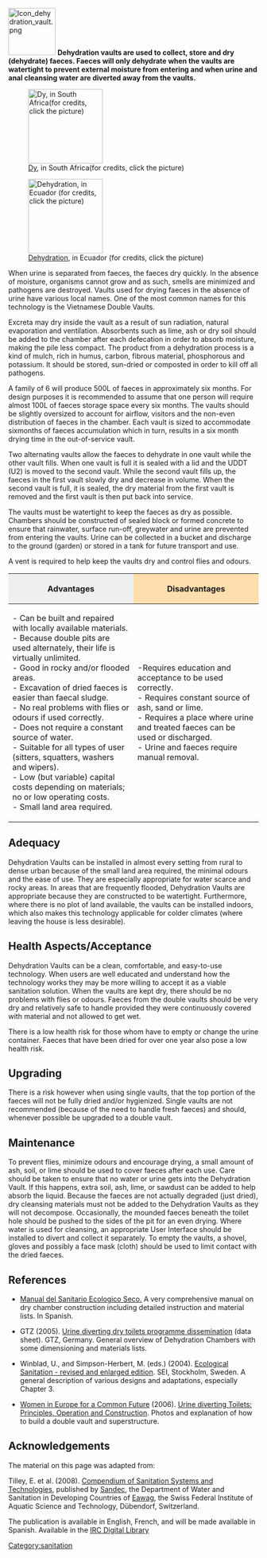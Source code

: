 {{template:attrib_akvo}}

[[Image:Icon_dehydration_vault.png |right|95px]]
'''Dehydration vaults are used to collect, store and dry (dehydrate) faeces. Faeces will only dehydrate when the vaults are watertight to prevent external moisture from entering and when urine and anal cleansing water are diverted away from the vaults.'''

[[Image:Vaults_and_chambers.PNG|thumb|right|150px|[[Vaults and chambers |Dy]], in South Africa(for credits, click the picture)]]

[[Image:Dehydration.PNG‎|thumb|right|150px|[[Dehydration |Dehydration]], in Ecuador (for credits, click the picture)]]

When urine is separated from faeces, the faeces dry quickly. In the absence of moisture, organisms cannot grow and as such, smells are minimized and pathogens are destroyed. Vaults used for drying faeces in the absence of urine have various local names. One of the most common names for this technology is the Vietnamese Double Vaults.

Excreta may dry inside the vault as a result of sun radiation, natural evaporation and ventilation. Absorbents such as lime, ash or dry soil should be added to the chamber after each defecation in order to absorb moisture, making the pile less compact. The product from a dehydration process is a kind of mulch, rich in humus, carbon, fibrous material, phosphorous and potassium. It should be stored, sun-dried or composted in order to kill off all pathogens.

A family of 6 will produce 500L of faeces in approximately six months. For design purposes it is recommended to assume that one person will require almost 100L of faeces storage space every six months. The vaults should be slightly oversized to account for airflow, visitors and the non-even distribution of faeces in the chamber. Each vault is sized to accommodate sixmonths of faeces accumulation which in turn, results in a six month drying time in the out-of-service vault.

Two alternating vaults allow the faeces to dehydrate in one vault while the other vault fills. When one vault is full it is sealed with a lid and the UDDT (U2) is moved to the second vault. While the second vault fills up, the faeces in the first vault slowly dry and decrease in volume. When the second vault is full, it is sealed, the dry material from the first vault is removed and the first vault is then put back into service.

The vaults must be watertight to keep the faeces as dry as possible. Chambers should be constructed of sealed block or formed concrete to ensure that rainwater, surface run-off, greywater and urine are prevented from entering the vaults. Urine can be collected in a bucket and discharge to the ground (garden) or stored in a tank for future transport and use.

A vent is required to help keep the vaults dry and control flies and odours.
{| border="1" cellpadding="5" cellspacing="0" align="center"
|-
! width="50%" style="background:#efefef;" | Advantages
! style="background:#ffdead;" | Disadvantages
|-
| valign="top" |- Can be built and repaired with locally available materials. <br> - Because double pits are used alternately, their life is virtually unlimited. <br> - Good in rocky and/or flooded areas. <br> - Excavation of dried faeces is easier than faecal sludge. <br> - No real problems with flies or odours if used correctly. <br> - Does not require a constant source of water. <br> - Suitable for all types of user (sitters, squatters, washers and wipers). <br> - Low (but variable) capital costs depending on materials; no or low operating costs. <br> - Small land area required. 
| valign="top" |-Requires education and acceptance to be used correctly. <br> - Requires constant source of ash, sand or lime. <br> - Requires a place where urine and treated faeces can be used or discharged. <br> - Urine and faeces require manual removal. 
|}


==Adequacy==
Dehydration Vaults can be installed in almost every setting from rural to dense urban because of the small land area required, the minimal odours and the ease of use. They are especially appropriate for water scarce and rocky areas. In areas that are frequently flooded, Dehydration Vaults are appropriate because they are constructed to be watertight. Furthermore, where there is no plot of land available, the vaults can be installed indoors, which also makes this technology applicable for colder climates (where leaving the house is less desirable).

==Health Aspects/Acceptance ==

Dehydration Vaults can be a clean, comfortable, and easy-to-use technology. When users are well educated and understand how the technology works they may be more willing to accept it as a viable sanitation solution. When the vaults are kept dry, there should be no problems with flies or odours. Faeces from the double vaults should be very dry and relatively safe to handle provided they were continuously covered with material and not allowed to get wet.

There is a low health risk for those whom have to empty or change the urine container. Faeces that have been dried for over one year also pose a low health risk.

==Upgrading== 

There is a risk however when using single vaults, that the top portion of the faeces will not be fully dried and/or hygienized. Single vaults are not recommended (because of the need to handle fresh faeces) and should, whenever possible be upgraded to a double vault.

==Maintenance== 

To prevent flies, minimize odours and encourage drying, a small amount of ash, soil, or lime should be used to cover faeces after each use. Care should be taken to ensure that no water or urine gets into the Dehydration Vault. If this happens, extra soil, ash, lime, or sawdust can be added to help absorb the liquid. Because the faeces are not actually degraded (just dried), dry cleansing materials must not be added to the Dehydration Vaults as they will not decompose. Occasionally, the mounded faeces beneath the toilet hole should be pushed to the sides of the pit for an even drying. Where water is used for cleansing, an appropriate User Interface should be installed to divert and collect it separately. To empty the vaults, a shovel, gloves and possibly a face mask (cloth) should be used to limit contact with the dried faeces.

==References==

* [http://zoomzap.com/manuals/SES/download-esp.php Manual del Sanitario Ecologico Seco.] A very comprehensive manual on dry chamber construction including detailed instruction and material lists. In Spanish.

* GTZ (2005). [http://www.sanimap.net/xoops2/uploads/gnavi/12_2.pdf Urine diverting dry toilets programme dissemination] (data sheet). GTZ, Germany. General overview of Dehydration Chambers with some dimensioning and materials lists.

* Winblad, U., and Simpson-Herbert, M. (eds.) (2004). [https://wiki.umn.edu/pub/EWB/Uganda/SIDAGuidebook.pdf Ecological Sanitation - revised and enlarged edition]. SEI, Stockholm, Sweden. A general description of various designs and adaptations, especially Chapter 3.

* [http://www.wecf.eu/index.php Women in Europe for a Common Future] (2006). [http://www.permacultuurnederland.org/permacultuurtk/urinedivert.pdf Urine diverting Toilets: Principles, Operation and Construction]. Photos and explanation of how to build a double vault and superstructure.

==Acknowledgements==

The material on this page was adapted from:

Tilley, E. et al. (2008). [http://www.eawag.ch/organisation/abteilungen/sandec/publikationen/publications_sesp/downloads_sesp/compendium_high.pdf Compendium of Sanitation Systems and Technologies], published by [http://www.eawag.ch/organisation/abteilungen/sandec/index_EN Sandec], the Department of Water and Sanitation in Developing Countries of [http://www.eawag.ch/index_EN Eawag], the Swiss Federal Institute of Aquatic Science and Technology, Dübendorf, Switzerland.

The publication is available in English, French, and will be made available in Spanish. Available in the [http://http://www.irc.nl/docsearch/title/163208 IRC Digital Library]

[[Category:sanitation]]